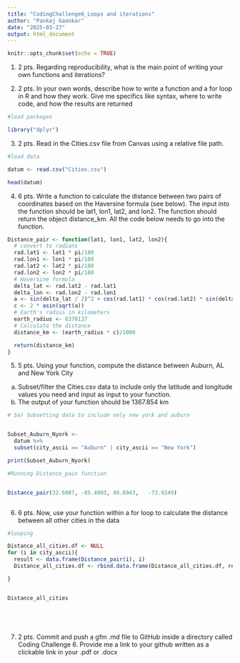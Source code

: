```yaml
---
title: "CodingChallenge6_Loops and iterations"
author: "Pankaj Gaonkar"
date: "2025-03-27"
output: html_document
---
```


```r
knitr::opts_chunk$set(echo = TRUE)
```




1. 2 pts. Regarding reproducibility, what is the main point of writing your own functions
and iterations?




2. 2 pts. In your own words, describe how to write a function and a for loop in R and how
they work. Give me specifics like syntax, where to write code, and how the results are
returned





```r
#load packages

library("dplyr")

```





3. 2 pts. Read in the Cities.csv file from Canvas using a relative file path.

```r
#load data

datum <- read.csv("Cities.csv")

head(datum)


```


4. 6 pts. Write a function to calculate the distance between two pairs of coordinates based
on the Haversine formula (see below). The input into the function should be lat1, lon1,
lat2, and lon2. The function should return the object distance_km. All the code below
needs to go into the function.



```r

Distance_pair <- function(lat1, lon1, lat2, lon2){      
  # convert to radians
  rad.lat1 <- lat1 * pi/180
  rad.lon1 <- lon1 * pi/180
  rad.lat2 <- lat2 * pi/180
  rad.lon2 <- lon2 * pi/180
  # Haversine formula
  delta_lat <- rad.lat2 - rad.lat1
  delta_lon <- rad.lon2 - rad.lon1
  a <- sin(delta_lat / 2)^2 + cos(rad.lat1) * cos(rad.lat2) * sin(delta_lon / 2)^2
  c <- 2 * asin(sqrt(a))
  # Earth's radius in kilometers
  earth_radius <- 6378137
  # Calculate the distance
  distance_km <- (earth_radius * c)/1000

  return(distance_km)
}

```



5. 5 pts. Using your function, compute the distance between Auburn, AL and New York
City
a. Subset/filter the Cities.csv data to include only the latitude and longitude values
you need and input as input to your function.
b. The output of your function should be 1367.854 km



```r
# 5a) Subsetting data to include only new york and auburn


Subset_Auburn_Nyork <- 
  datum %>%
  subset(city_ascii == "Auburn" | city_ascii == "New York")

print(Subset_Auburn_Nyork)

#Running Distance_pain function


Distance_pair(32.6087, -85.4903, 40.6943,	-73.9249)



```

6. 6 pts. Now, use your function within a for loop to calculate the distance between all other
cities in the data

```r
#looping

Distance_all_cities.df <- NULL 
for (i in city_ascii){   
  result <- data.frame(Distance_pair(i), i)
  Distance_all_cities.df <- rbind.data.frame(Distance_all_cities.df, result)

}


Distance_all_cities





```


```r
```




7. 2 pts. Commit and push a gfm .md file to GitHub inside a directory called Coding Challenge 6.
Provide me a link to your github written as a clickable link in your .pdf or .docx

